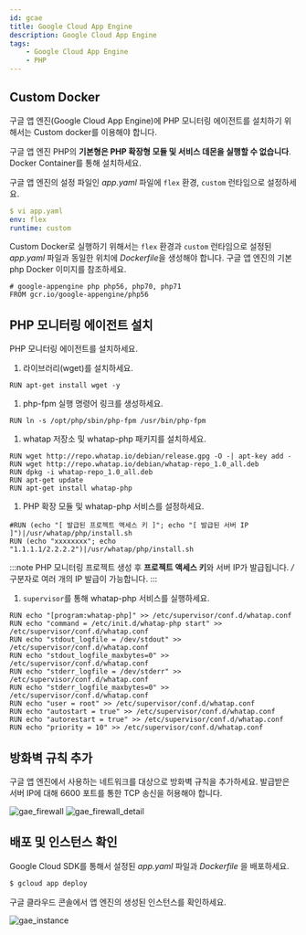 ```yaml
---
id: gcae
title: Google Cloud App Engine
description: Google Cloud App Engine
tags:
    - Google Cloud App Engine
    - PHP
---
```

<!--
구글 앱 엔진(Google Cloud App Engine)에 PHP 모니터링을 설치하기 위해서는 custom docker를 사용해야 합니다. 구글 앱 엔진 PHP의 기본형은 PHP 모니터링의 PHP Extension 및 Service (데몬)의 실행이 불가능합니다. Docker Container를 통해 설치하세요.
-->
## Custom Docker

구글 앱 엔진(Google Cloud App Engine)에 PHP 모니터링 에이전트를 설치하기 위해서는 Custom docker를 이용해야 합니다. 

구글 앱 엔진 PHP의 **기본형은 PHP 확장형 모듈 및 서비스 데몬을 실행할 수 없습니다**. Docker Container를 통해 설치하세요. 

구글 앱 엔진의 설정 파일인 *app.yaml* 파일에 `flex` 환경, `custom` 런타임으로 설정하세요.

```yaml title=SH
$ vi app.yaml
env: flex
runtime: custom
```
<!-- 경로? flex/custom -->
Custom Docker로 실행하기 위해서는 `flex` 환경과 `custom` 런타임으로 설정된 *app.yaml* 파일과 동일한 위치에 *Dockerfile*을 생성해야 합니다. 구글 앱 엔진의 기본 php Docker 이미지를 참조하세요.

```docker title=Docker
# google-appengine php php56, php70, php71
FROM gcr.io/google-appengine/php56
```
<!-- 과정 설명 및 구분 등 수정 필요 -->
## PHP 모니터링 에이전트 설치

PHP 모니터링 에이전트를 설치하세요.

1. 라이브러리(wget)를 설치하세요.
  ```docker
  RUN apt-get install wget -y
  ```
1. php-fpm 실행 명령어 링크를 생성하세요.
  ```docker
  RUN ln -s /opt/php/sbin/php-fpm /usr/bin/php-fpm
  ```
1. whatap 저장소 및 whatap-php 패키지를 설치하세요.
  ```docker
  RUN wget http://repo.whatap.io/debian/release.gpg -O -| apt-key add -
  RUN wget http://repo.whatap.io/debian/whatap-repo_1.0_all.deb
  RUN dpkg -i whatap-repo_1.0_all.deb
  RUN apt-get update
  RUN apt-get install whatap-php
  ```
1. PHP 확장 모듈 및 whatap-php 서비스를 설정하세요.
  ```docker
  #RUN (echo "[ 발급된 프로젝트 액세스 키 ]"; echo "[ 발급된 서버 IP ]")|/usr/whatap/php/install.sh
  RUN (echo "xxxxxxxx"; echo "1.1.1.1/2.2.2.2")|/usr/whatap/php/install.sh
  ```
  :::note
  PHP 모니터링 프로젝트 생성 후 **프로젝트 액세스 키**와 서버 IP가 발급됩니다. */* 구분자로 여러 개의 IP 발급이 가능합니다.
  :::
1. `supervisor`를 통해 whatap-php 서비스를 실행하세요.
  ```docker
  RUN echo "[program:whatap-php]" >> /etc/supervisor/conf.d/whatap.conf
  RUN echo "command = /etc/init.d/whatap-php start" >> /etc/supervisor/conf.d/whatap.conf
  RUN echo "stdout_logfile = /dev/stdout" >> /etc/supervisor/conf.d/whatap.conf
  RUN echo "stdout_logfile_maxbytes=0" >> /etc/supervisor/conf.d/whatap.conf
  RUN echo "stderr_logfile = /dev/stderr" >> /etc/supervisor/conf.d/whatap.conf
  RUN echo "stderr_logfile_maxbytes=0" >> /etc/supervisor/conf.d/whatap.conf
  RUN echo "user = root" >> /etc/supervisor/conf.d/whatap.conf
  RUN echo "autostart = true" >> /etc/supervisor/conf.d/whatap.conf
  RUN echo "autorestart = true" >> /etc/supervisor/conf.d/whatap.conf
  RUN echo "priority = 10" >> /etc/supervisor/conf.d/whatap.conf
  ```

## 방화벽 규칙 추가

구글 앱 엔진에서 사용하는 네트워크를 대상으로 방화벽 규칙을 추가하세요. 발급받은 서버 IP에 대해 6600 포트를 통한 TCP 송신을 허용해야 합니다.

![gae_firewall](https://img.whatap.io/media/agent_php/install/tinified/gae_firewall.png)
![gae_firewall_detail](https://img.whatap.io/media/agent_php/install/tinified/gae_firewall_detail.png)

## 배포 및 인스턴스 확인

Google Cloud SDK를 통해서 설정된 *app.yaml* 파일과 *Dockerfile* 을 배포하세요.

```bash title=SH
$ gcloud app deploy
```

구글 클라우드 콘솔에서 앱 엔진의 생성된 인스턴스를 확인하세요.

![gae_instance](https://img.whatap.io/media/agent_php/install/tinified/gae_instance.png)